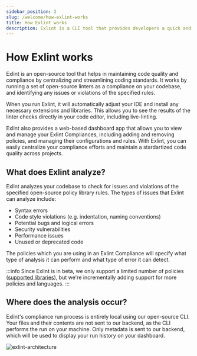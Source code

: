```yaml
---
sidebar_position: 2
slug: /welcome/how-exlint-works
title: How Exlint works
description: Exlint is a CLI tool that provides developers a quick and efficient application of multiple coding rule policies in multiple projects
---
```



# How Exlint works

Exlint is an open-source tool that helps in maintaining code quality and compliance by centralizing and streamlining coding standards.
It works by running a set of open-source linters as a compliance on your codebase, and identifying any issues or violations of the specified rules.

When you run Exlint, it will automatically adjust your IDE and install any necessary extensions and libraries.
This allows you to see the results of the linter checks directly in your code editor, including live-linting.

Exlint also provides a web-based dashboard app that allows you to view and manage your Exlint Compliances, including adding and removing policies, and managing their configurations and rules.
With Exlint, you can easily centralize your compliance efforts and maintain a stardartized code quality across projects.

## What does Exlint analyze?

Exlint analyzes your codebase to check for issues and violations of the specified open-source policy library rules.
The types of issues that Exlint can analyze include:

-   Syntax errors
-   Code style violations (e.g. indentation, naming conventions)
-   Potential bugs and logical errors
-   Security vulnerabilities
-   Performance issues
-   Unused or deprecated code

The policies which you are using in an Exlint Compliance will specify what type of analysis it can perform and what type of error it can detect.

:::info
Since Exlint is in beta, we only support a limited number of policies ([supported libraries](/supported-libraries)), but we're incrementally adding support for more policies and languages.
:::

## Where does the analysis occur?

Exlint's compliance run process is entirely local using our open-source CLI.
Your files and their contents are not sent to our backend, as the CLI performs the run on your machine.
Only metadata is sent to our backend, which will be used to display your run history on your dashboard.

<div style={{ display: 'flex', justifyContent: 'center', alignItems: 'center' }}>
	<img
		src="/images/exlint-architecture.png"
		alt="exlint-architecture"
		className={styles.image}
		style={{ maxWidth: '700px' }}
	/>
</div>
